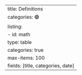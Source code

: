 ---
title: Definitions 
categories: 🟣
listing: 
  - id: math
    type: table
    categories: true
    max-items: 100
    fields: [title, categories, date]
---